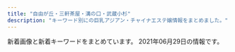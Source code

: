 ```yaml
---
title: "自由が丘・三軒茶屋・溝の口・武蔵小杉"
description: "キーワード別にの巨乳アジアン・チャイナエステ嬢情報をまとめました。"
---
```


新着画像と新着キーワードをまとめています。
2021年06月29日の情報です。

<DmmAffiliateIns />
<KeywordTable
  shops={
    [
    {
        "url": "http://www.jojo.mensnv.com/",
        "keywords": {
            "85": 9,
            "\u30bb\u30af\u30b7\u30fc": 1,
            "84": 6,
            "88": 3,
            "C": 3,
            "86": 12,
            "D": 18
        },
        "station": "\u4e09\u8ed2\u8336\u5c4b\u99c5\u5357\u53e3",
        "img_links": [
            "http://www.jojo.mensnv.com/images/slider/03.jpg",
            "http://www.jojo.mensnv.com/files/014-02.jpg",
            "http://www.jojo.mensnv.com/files/006.jpg",
            "http://www.jojo.mensnv.com/files/004-03.jpg",
            "http://www.jojo.mensnv.com/files/010-03.jpg",
            "http://www.jojo.mensnv.com/files/007-03.jpg",
            "http://www.jojo.mensnv.com/files/014-03.jpg",
            "http://www.jojo.mensnv.com/files/013-03.jpg",
            "http://www.jojo.mensnv.com/files/004-02.jpg",
            "http://www.jojo.mensnv.com/images/showCover.png",
            "http://www.jojo.mensnv.com/files/009.jpg",
            "http://www.jojo.mensnv.com/files/012.jpg",
            "http://www.jojo.mensnv.com/files/005-02.jpg",
            "http://www.jojo.mensnv.com/files/001-02.jpg",
            "http://www.jojo.mensnv.com/files/001-03.jpg",
            "http://www.jojo.mensnv.com/files/010-02.jpg",
            "http://www.jojo.mensnv.com/files/004.jpg",
            "http://www.jojo.mensnv.com/files/002.jpg",
            "http://www.jojo.mensnv.com/files/012-03.jpg",
            "http://www.jojo.mensnv.com/files/014.jpg",
            "http://www.jojo.mensnv.com/files/011.jpg",
            "http://www.jojo.mensnv.com/files/005-03.jpg",
            "http://www.jojo.mensnv.com/files/007.jpg",
            "http://www.jojo.mensnv.com/files/012-02.jpg",
            "http://www.jojo.mensnv.com/files/011-02.jpg",
            "http://www.jojo.mensnv.com/files/009-02.jpg",
            "http://www.jojo.mensnv.com/files/003-02.jpg",
            "http://www.jojo.mensnv.com/images/slider/02.jpg",
            "http://www.jojo.mensnv.com/images/backlistbtn.png",
            "http://www.jojo.mensnv.com/images/mobile.jpg",
            "http://www.jojo.mensnv.com/files/010.jpg",
            "http://www.jojo.mensnv.com/images/coverGirlParts.png",
            "http://www.jojo.mensnv.com/files/013.jpg",
            "http://www.jojo.mensnv.com/files/009-03.jpg",
            "http://www.jojo.mensnv.com/files/002-03.jpg",
            "http://www.jojo.mensnv.com/files/006-03.jpg",
            "http://www.jojo.mensnv.com/files/013-02.jpg",
            "http://www.jojo.mensnv.com/images/tel.png",
            "http://www.jojo.mensnv.com/files/001.jpg",
            "http://www.jojo.mensnv.com/files/003-03.jpg",
            "http://www.jojo.mensnv.com/files/002-02.jpg",
            "http://www.jojo.mensnv.com/files/006-02.jpg",
            "http://www.jojo.mensnv.com/images/slider/01.jpg",
            "http://www.jojo.mensnv.com/files/005.jpg",
            "http://www.jojo.mensnv.com/files/003.jpg",
            "http://www.jojo.mensnv.com/files/007-02.jpg",
            "http://www.jojo.mensnv.com/files/011-03.jpg"
        ],
        "name": "JoJo"
    },
    {
        "name": "Flower\uff5e\u30d5\u30e9\u30ef\u30fc\uff5e",
        "img_links": [
            "http://www.ruby.estjpn.com/images/icon_staff.png",
            "http://www.ruby.estjpn.com/images/mainImg_sub.jpg",
            "http://www.ruby.estjpn.com/images/index_sm.png",
            "http://www.ruby.estjpn.com/images/icon_info.png",
            "http://www.ruby.estjpn.com/files/001.jpg",
            "http://www.ruby.estjpn.com/files/003.jpg",
            "http://www.ruby.estjpn.com/files/004.jpg",
            "http://www.ruby.estjpn.com/files/002.jpg",
            "http://www.ruby.estjpn.com/images/icon_top.png",
            "http://www.ruby.estjpn.com/images/icon_tel.png",
            "http://www.ruby.estjpn.com/images/btn2.png"
        ],
        "station": "\u4e09\u8ed2\u8336\u5c4b\u99c5\u4e16\u7530\u8c37\u901a\u308a\u53e3",
        "keywords": {
            "C": 16,
            "88": 4,
            "86": 4,
            "85": 8
        },
        "url": "http://www.ruby.estjpn.com/"
    },
    {
        "keywords": {},
        "img_links": [
            "http://www.miyuki.es-relax.info/gals/yuki1.jpg",
            "http://www.miyuki.es-relax.info/images/yoyaku.png",
            "http://www.miyuki.es-relax.info/images/info1.jpg",
            "http://www.miyuki.es-relax.info/images/info3.jpg",
            "http://www.miyuki.es-relax.info/images/info4.jpg",
            "http://www.miyuki.es-relax.info/images/kp01.jpg",
            "http://www.miyuki.es-relax.info/images/sp02.jpg",
            "http://www.miyuki.es-relax.info/images/sp03.jpg",
            "http://www.miyuki.es-relax.info/images/sp01.jpg",
            "http://www.miyuki.es-relax.info/gals/yuri1.jpg",
            "http://www.miyuki.es-relax.info/gals/nana1.jpg",
            "http://www.miyuki.es-relax.info/images/info2.jpg"
        ],
        "name": "\u30de\u30c3\u30b5\u30fc\u30b8\u306e\u66d9",
        "url": "http://www.miyuki.es-relax.info/",
        "station": "\u5927\u5ca1\u5c71\u99c5"
    },
    {
        "img_links": [
            "http://ms-rlx.com/staff/momo/01.jpg",
            "http://ms-rlx.com/staff/ringo/01.jpg",
            "http://ms-rlx.com/img/ttl_mobile.png",
            "http://ms-rlx.com/staff/sachan/01.jpg",
            "http://ms-rlx.com/staff/sachan/01mb.jpg",
            "http://ms-rlx.com/staff/ringo/01mb.jpg",
            "http://ms-rlx.com/img/ttl_rec.png",
            "http://ms-rlx.com/i/files/homeimg.jpg",
            "http://ms-rlx.com/img/msgbtn.png",
            "http://ms-rlx.com/staff/momo/01mb.jpg",
            "http://ms-rlx.com/pic/head.png",
            "http://ms-rlx.com/img/youtube.jpg",
            "http://ms-rlx.com/img/ttl_staff.png",
            "http://ms-rlx.com/img/access/road02.jpg",
            "http://ms-rlx.com/staff/ruri/01mb.jpg",
            "http://ms-rlx.com/staff/milk/01.jpg",
            "http://ms-rlx.com/img/att.png",
            "http://ms-rlx.com/staff/milk/01mb.jpg",
            "http://ms-rlx.com/img/access/road01.jpg",
            "http://ms-rlx.com/staff/ruri/01.jpg",
            "http://ms-rlx.com/img/access/road03.jpg",
            "http://ms-rlx.com/img/ttl_tnew.png",
            "http://ms-rlx.com/img/ttl_concept.png"
        ],
        "name": "\u697d\u697d\u5c4b",
        "station": "\u81ea\u7531\u304c\u4e18\u99c5\u5357\u53e3",
        "keywords": {
            "C": 14
        },
        "url": "http://ms-rlx.com/"
    },
    {
        "keywords": {
            "D": 4,
            "84": 2,
            "F": 4,
            "94": 5,
            "86": 1
        },
        "name": "Sweet",
        "img_links": [
            "http://www.wqiowaz.site/picture/m-top004.jpg",
            "http://www.wqiowaz.site/picture/foot01.jpg",
            "http://www.wqiowaz.site/uploads/201008/1-20100Q55522V7.jpg",
            "http://www.wqiowaz.site/picture/cam-01.jpg",
            "http://www.wqiowaz.site/uploads/201008/1-20100Q5550EL.jpg",
            "http://www.wqiowaz.site/picture/m-top003.jpg",
            "http://www.wqiowaz.site/uploads/200914/1-200914164443K1.jpg",
            "http://www.wqiowaz.site/uploads/200630/1-200630094H5294.jpg",
            "http://www.wqiowaz.site/uploads/200629/1-200629103104120.jpg",
            "http://www.wqiowaz.site/picture/call.png",
            "http://www.wqiowaz.site/uploads/200629/1-200629103204442.jpg",
            "http://www.wqiowaz.site/uploads/200629/1-200629103142X4.jpg",
            "http://www.wqiowaz.site/uploads/200630/1-200630094K4325.jpg",
            "http://www.wqiowaz.site/picture/m-head01.jpg",
            "http://www.wqiowaz.site/uploads/201008/1-20100Q55403531.jpg",
            "http://www.wqiowaz.site/uploads/201008/1-20100Q5541T55.jpg",
            "http://www.wqiowaz.site/uploads/210526/1-210526124221D7.jpg",
            "http://www.wqiowaz.site/uploads/210526/1-210526124249116.jpg",
            "http://www.wqiowaz.site/uploads/200914/1-20091416442NT.jpg"
        ],
        "url": "http://www.wqiowaz.site/",
        "station": "\u7528\u8cc0\u99c5\u6771\u53e3"
    },
    {
        "img_links": [
            "http://www.esthe.esraku.com/images/slider-img002.jpg",
            "http://www.esthe.esraku.com/files/003.jpg",
            "http://www.esthe.esraku.com/images/s_news.png",
            "http://www.esthe.esraku.com/images/m2.jpg",
            "http://www.esthe.esraku.com/images/slider-img001.jpg",
            "http://www.esthe.esraku.com/files/004.jpg",
            "http://www.esthe.esraku.com/images/s_pickup.png",
            "http://www.esthe.esraku.com/files/006.jpg",
            "http://www.esthe.esraku.com/images/m1.jpg",
            "http://www.esthe.esraku.com/images/s_message.png",
            "http://www.esthe.esraku.com/images/m6.jpg",
            "http://www.esthe.esraku.com/images/m3.jpg",
            "http://www.esthe.esraku.com/files/001.jpg",
            "http://www.esthe.esraku.com/files/005.jpg",
            "http://www.esthe.esraku.com/images/m4.jpg",
            "http://www.esthe.esraku.com/images/s_top_therapist.png",
            "http://www.esthe.esraku.com/files/002.jpg"
        ],
        "keywords": {
            "86": 8,
            "85": 8,
            "D": 40,
            "88": 8,
            "91": 8,
            "87": 16,
            "E": 8
        },
        "name": "\u53f0\u6e7e\u30a8\u30b9\u30c6",
        "station": "\u4e09\u8ed2\u8336\u5c4b\u99c5\u5357\u53e3",
        "url": "http://www.esthe.esraku.com/"
    },
    {
        "station": "\u81ea\u7531\u304c\u4e18\u99c5\u5317\u53e3",
        "img_links": [
            "http://b-berry.work/images/rec1.jpg",
            "http://b-berry.work/images/int2.jpg",
            "http://b-berry.work/images/staff_t.jpg",
            "http://b-berry.work/images/news.jpg",
            "http://b-berry.work/img/mona1.jpg",
            "http://b-berry.work/images/1.jpg",
            "http://b-berry.work/images/s1.png",
            "http://b-berry.work/img/maya1.jpg",
            "http://b-berry.work/images/rec2.jpg",
            "http://b-berry.work/staff/maya.jpg",
            "http://b-berry.work/images/head.jpg",
            "http://b-berry.work/images/sys.jpg",
            "http://b-berry.work/img/yuri1.jpg",
            "http://b-berry.work/images/int1.jpg",
            "http://b-berry.work/staff/yuri.jpg",
            "http://b-berry.work/images/interior_t.jpg",
            "http://b-berry.work/images/2.jpg",
            "http://b-berry.work/images/tg.jpg",
            "http://b-berry.work/images/3.jpg",
            "http://b-berry.work/staff/mona.jpg",
            "http://b-berry.work/images/ac2.jpg",
            "http://b-berry.work/images/ac1.jpg"
        ],
        "url": "http://b-berry.work/",
        "name": "\u30d6\u30eb\u30fc\u30d9\u30ea\u30fc",
        "keywords": {}
    },
    {
        "url": "http://aosora.work/",
        "station": "\u4e09\u8ed2\u8336\u5c4b\u99c5\u5357\u53e3",
        "img_links": [
            "http://aosora.work/images/s2.jpg",
            "http://aosora.work/img/hina2.jpg",
            "http://aosora.work/img/yu1.jpg",
            "http://aosora.work/images/5.jpg",
            "http://aosora.work/images/sys1.jpg",
            "http://aosora.work/images/8.jpg",
            "http://aosora.work/staff/hina.jpg",
            "http://aosora.work/images/s1.jpg",
            "http://aosora.work/images/3.jpg",
            "http://aosora.work/images/int1.png",
            "http://aosora.work/images/sys2.jpg",
            "http://aosora.work/images/head.jpg",
            "http://aosora.work/img/ayumi1.jpg",
            "http://aosora.work/images/int2.png",
            "http://aosora.work/staff/risa.jpg",
            "http://aosora.work/img/yu2.jpg",
            "http://aosora.work/images/staff_t.png",
            "http://aosora.work/images/interior_t.png",
            "http://aosora.work/staff/momo.jpg",
            "http://aosora.work/staff/sora.jpg",
            "http://aosora.work/img/momo1.jpg",
            "http://aosora.work/img/karen1.jpg",
            "http://aosora.work/img/karen2.jpg",
            "http://aosora.work/img/hina1.jpg",
            "http://aosora.work/img/risa1.jpg",
            "http://aosora.work/images/6.jpg",
            "http://aosora.work/img/sora1.jpg",
            "http://aosora.work/images/s1.png",
            "http://aosora.work/staff/karen.jpg",
            "http://aosora.work/img/momo2.jpg",
            "http://aosora.work/images/2.jpg",
            "http://aosora.work/images/sys3.png",
            "http://aosora.work/staff/yu.jpg",
            "http://aosora.work/images/4.jpg",
            "http://aosora.work/images/mobile.png",
            "http://aosora.work/images/news.png",
            "http://aosora.work/images/7.jpg",
            "http://aosora.work/staff/ayumi.jpg",
            "http://aosora.work/staff/miya.jpg",
            "http://aosora.work/img/miya1.jpg",
            "http://aosora.work/images/9.jpg"
        ],
        "name": "\u9752\u7a7a",
        "keywords": {}
    },
    {
        "img_links": [
            "http://annex-jp.info/images/kp-info.jpg",
            "http://annex-jp.info/images/riri.jpg",
            "http://www.annex-jp.info/i/img/yoho.jpg",
            "http://www.annex-jp.info/i/img/mari.jpg",
            "http://annex-jp.info/images/sayuri.jpg",
            "http://annex-jp.info/images/nana.jpg",
            "http://www.annex-jp.info/i/img/riri.jpg",
            "http://annex-jp.info/images/mari.jpg",
            "http://www.annex-jp.info/i/img/mayumi.jpg",
            "http://www.annex-jp.info/i/img/sayuri.jpg",
            "http://annex-jp.info/images/info.png",
            "http://www.annex-jp.info/i/img/nana.jpg",
            "http://annex-jp.info/images/mayumi.jpg",
            "http://annex-jp.info/images/yoho.jpg"
        ],
        "url": "http://annex-jp.info/",
        "station": "\u81ea\u7531\u304c\u4e18\u99c5\u5317\u53e3",
        "name": "\u305f\u3093\u307d\u307d",
        "keywords": {}
    },
    {
        "img_links": [
            "http://tennshinonamida.xyz/style/images/room1.jpg",
            "http://tennshinonamida.xyz/uploads/210528/1-21052QP024496.jpg",
            "http://tennshinonamida.xyz/style/images/room3.jpg",
            "http://tennshinonamida.xyz/style/images/s_news.png",
            "http://tennshinonamida.xyz/style/images/no2.png",
            "http://tennshinonamida.xyz/uploads/210528/1-21052QP113R4.jpg",
            "http://tennshinonamida.xyz/style/images/s_newface.png",
            "http://tennshinonamida.xyz/uploads/210528/1-21052QP143X6.jpg",
            "http://tennshinonamida.xyz/style/images/s_pickup.png",
            "http://tennshinonamida.xyz/style/images/room2.jpg",
            "http://tennshinonamida.xyz/uploads/210531/1-2105311U2351U.jpg",
            "http://tennshinonamida.xyz/style/images/line.png",
            "http://tennshinonamida.xyz/uploads/210528/1-21052QP223a5.jpg",
            "http://tennshinonamida.xyz/uploads/210531/1-2105311U2103W.jpg",
            "http://tennshinonamida.xyz/style/images/s_staff.png",
            "http://tennshinonamida.xyz/uploads/210531/1-2105311U2252S.jpg",
            "http://tennshinonamida.xyz/style/images/s_ranking.png",
            "http://tennshinonamida.xyz/style/images/room4.jpg",
            "http://tennshinonamida.xyz/uploads/210528/1-21052QKQ92U.jpg",
            "http://tennshinonamida.xyz/style/images/no1.png"
        ],
        "keywords": {
            "85": 18,
            "D": 18,
            "C": 12
        },
        "name": "COCO\u30fb\u7652",
        "url": "http://tennshinonamida.xyz/",
        "station": "\u4e8c\u5b50\u7389\u5ddd\u99c5\u897f\u53e3"
    },
    {
        "name": "Oh Baby",
        "station": "\u4e8c\u5b50\u7389\u5ddd\u99c5\u6771\u53e3",
        "url": "https://ohbay.relaxjp.com/",
        "keywords": {},
        "img_links": [
            "https://ohbay.relaxjp.com/css/osusume03.jpg",
            "https://ohbay.relaxjp.com/css/top02.jpg",
            "https://ohbay.relaxjp.com/images/call.png",
            "https://ohbay.relaxjp.com/css/m-head.jpg",
            "https://ohbay.relaxjp.com/css/foot.jpg",
            "https://ohbay.relaxjp.com/css/staff/staff03.jpg",
            "https://ohbay.relaxjp.com/css/staff/staff04.jpg",
            "https://ohbay.relaxjp.com/css/staff/staff01.jpg",
            "https://ohbay.relaxjp.com/css/staff/staff02.jpg",
            "https://ohbay.relaxjp.com/css/top03.jpg",
            "https://ohbay.relaxjp.com/css/top0001.jpg",
            "https://ohbay.relaxjp.com/css/osusume02.jpg",
            "https://ohbay.relaxjp.com/css/osusume001.jpg"
        ]
    },
    {
        "name": "\u5fc3\u697d",
        "url": "http://ms-shinraku.com/",
        "keywords": {
            "C": 2
        },
        "img_links": [
            "http://ms-shinraku.com/staff/yuki/01.jpg",
            "http://ms-shinraku.com/staff/momoka/01.jpg",
            "http://ms-shinraku.com/pic/topimg1.jpg",
            "http://ms-shinraku.com/staff/ran/01.jpg",
            "http://ms-shinraku.com/pic/head.jpg",
            "http://ms-shinraku.com/staff/ayumi/01.jpg",
            "http://ms-shinraku.com/img/foot.png",
            "http://ms-shinraku.com/i/files/homeimg.jpg",
            "http://ms-shinraku.com/staff/mari/01.jpg",
            "http://ms-shinraku.com/pic/topimg2.jpg",
            "http://ms-shinraku.com/img/ttl_staff.png",
            "http://ms-shinraku.com/staff/kanako/01.jpg"
        ],
        "station": "\u5b66\u82b8\u5927\u5b66\u99c5\u6771\u53e3"
    },
    {
        "url": "https://haruya.xyz.mn/",
        "img_links": [],
        "station": "\u4e8c\u5b50\u7389\u5ddd\u99c5\u897f\u53e3",
        "keywords": {},
        "name": "\u6625\u5c4b"
    },
    {
        "img_links": [
            "http://www.bilibiailei.xyz/style/images/girl-z2.jpg",
            "http://www.bilibiailei.xyz/uploads/210522/1-210522104GJ01.jpg",
            "http://www.bilibiailei.xyz/style/images/staff_line.png",
            "http://www.bilibiailei.xyz/style/images/mobile.jpg",
            "http://www.bilibiailei.xyz/uploads/210522/1-210522104601529.jpg",
            "http://www.bilibiailei.xyz/uploads/210522/1-210522104K59A.jpg",
            "http://www.bilibiailei.xyz/uploads/210522/1-210522104521Z1.jpg",
            "http://www.bilibiailei.xyz/style/images/end.jpg",
            "http://www.bilibiailei.xyz/style/images/room1.jpg",
            "http://www.bilibiailei.xyz/style/images/room2.jpg",
            "http://www.bilibiailei.xyz/style/images/room3.jpg",
            "http://www.bilibiailei.xyz/style/images/room4.jpg",
            "http://www.bilibiailei.xyz/html/dianna_jing/images/room5.jpg",
            "http://www.bilibiailei.xyz/style/images/girl-z1.jpg",
            "http://www.bilibiailei.xyz/style/images/top.png",
            "http://www.bilibiailei.xyz/style/images/bj3.png",
            "http://www.bilibiailei.xyz/style/images/dt.jpg",
            "http://www.bilibiailei.xyz/uploads/210522/1-210522104635540.jpg"
        ],
        "keywords": {
            "86": 4,
            "C": 12,
            "D": 5,
            "85": 1
        },
        "station": "\u4e8c\u5b50\u7389\u5ddd\u99c5\u897f\u53e3",
        "name": "NICE\uff5e\u30ca\u30a4\u30b9",
        "url": "http://www.bilibiailei.xyz/"
    },
    {
        "station": "\u99d2\u6ca2\u5927\u5b66\u99c5\u99d2\u6ca2\u516c\u5712\u53e3",
        "url": "http://esthegt.xyz/ymd/",
        "keywords": {},
        "name": "\u5922\u898b\u5802",
        "img_links": [
            "http://esthegt.xyz/ymd/images/button-3.png",
            "http://esthegt.xyz/ymd/images/button-5.png",
            "http://esthegt.xyz/ymd/girl/12.jpg",
            "http://esthegt.xyz/ymd/girl/10.jpg",
            "http://esthegt.xyz/ymd/images/tt.png",
            "http://esthegt.xyz/ymd/images/call.png",
            "http://esthegt.xyz/ymd/images/button-4.png",
            "http://esthegt.xyz/ymd/images/button-6.png",
            "http://esthegt.xyz/ymd/images/button-2.png",
            "http://esthegt.xyz/ymd/girl/9.jpg",
            "http://esthegt.xyz/ymd/girl/11.jpg",
            "http://esthegt.xyz/ymd/images/button-1.png",
            "http://esthegt.xyz/ymd/girl/7.jpg",
            "http://esthegt.xyz/ymd/girl/8.jpg"
        ]
    },
    {
        "keywords": {
            "C": 7
        },
        "station": "\u99d2\u6ca2\u5927\u5b66\u99c5\u99d2\u6ca2\u516c\u5712\u53e3",
        "url": "http://nanaesute.xyz/",
        "name": "\u306a\u306a",
        "img_links": [
            "http://nanaesute.xyz/images/top.png",
            "http://nanaesute.xyz/images/g3.jpg",
            "http://nanaesute.xyz/images/flash1.jpg",
            "http://nanaesute.xyz/images/g1.jpg",
            "http://nanaesute.xyz/images/top_bn1.jpg",
            "http://nanaesute.xyz/images/flash.jpg",
            "http://nanaesute.xyz/images/side3.png",
            "http://nanaesute.xyz/images/top_bn2.jpg"
        ]
    },
    {
        "img_links": [
            "http://clair.work/images/recruit/point_03.png",
            "http://clair.work/staff/ayaka1.jpg",
            "http://clair.work/images/recruit/point_09.png",
            "http://clair.work/images/recruit/point_06.png",
            "http://clair.work/images/recruit/sp_mainvisual.jpg",
            "http://clair.work/images/icon_ranking_02.png",
            "http://clair.work/images/icon_new.png",
            "http://clair.work/images/recruit/nagare_03.jpg",
            "http://clair.work/images/icon_ranking_05.png",
            "http://clair.work/images/mainvisual_02_s.jpg",
            "http://clair.work/images/icon_ranking_01.png",
            "http://clair.work/images/recruit/nagare_02.jpg",
            "http://clair.work/staff/mayu1.jpg",
            "http://clair.work/staff/kasumi1.jpg",
            "http://clair.work/images/icon_ranking_04.png",
            "http://clair.work/images/recruit/nagare_01.jpg",
            "http://clair.work/images/recruit/nagare_07.png",
            "http://clair.work/images/recruit/point_05.png",
            "http://clair.work/images/no_image.jpg",
            "http://clair.work/images/recruit/point_07.png",
            "http://clair.work/staff/humi2.jpg",
            "http://clair.work/staff/yua1.jpg",
            "http://clair.work/images/head_therapist.jpg",
            "http://clair.work/images/recruit/nagare_05.png",
            "http://clair.work/images/trigger.jpg",
            "http://clair.work/images/sw_home.png",
            "http://clair.work/images/recruit/point_04.png",
            "http://clair.work/images/recruit/point_08.png",
            "http://clair.work/images/recruit/nagare_06.png",
            "http://clair.work/images/head_interior.jpg",
            "http://clair.work/images/mainvisual_02.jpg",
            "http://clair.work/images/recruit/req_03.jpg",
            "http://clair.work/images/sw_tel.png",
            "http://clair.work/images/icon_ranking_03.png",
            "http://clair.work/images/mainvisual_01_s.jpg",
            "http://clair.work/images/mainvisual_01.jpg",
            "http://clair.work/staff/humi1.jpg",
            "http://clair.work/images/recruit/message_03.png"
        ],
        "keywords": {
            "E": 2,
            "D": 4,
            "C": 4
        },
        "station": "\u5b66\u82b8\u5927\u5b66\u99c5\u897f\u53e3",
        "name": "Clair \uff5e\u30af\u30ec\u30fc\u30eb\uff5e",
        "url": "http://clair.work/"
    },
    {
        "station": "\u4e09\u8ed2\u8336\u5c4b\u99c5\u5317\u53e3",
        "keywords": {},
        "name": "\u661f\u306e\u8f1d\u304d",
        "img_links": [],
        "url": "http://kagayaki.jpn.cm/"
    },
    {
        "url": "http://www.koibito.mensest.com/",
        "station": "\u4e09\u8ed2\u8336\u5c4b\u99c5\u5357\u53e3B",
        "keywords": {
            "\u30bb\u30af\u30b7\u30fc": 2
        },
        "name": "\u767d\u3044\u604b\u4eba",
        "img_links": [
            "http://www.koibito.mensest.com/files/003.jpg",
            "http://www.koibito.mensest.com/images/nav-004.png",
            "http://www.koibito.mensest.com/images/nav-002.png",
            "http://www.koibito.mensest.com/images/nav-005.png",
            "http://www.koibito.mensest.com/photo_news/upimg/3177860b72abf9184e_2.jpg",
            "http://www.koibito.mensest.com/files/001.jpg",
            "http://www.koibito.mensest.com/files/008.jpg",
            "http://www.koibito.mensest.com/files/007.jpg",
            "http://www.koibito.mensest.com/photo_news/upimg/6442460c83a191d205_0.jpg",
            "http://www.koibito.mensest.com/photo_news/upimg/6442460c83a191d205_1.jpg",
            "http://www.koibito.mensest.com/images/osusume01.png",
            "http://www.koibito.mensest.com/images/top02-left.png",
            "http://www.koibito.mensest.com/images/tel.png",
            "http://www.koibito.mensest.com/files/005.jpg",
            "http://www.koibito.mensest.com/images/nav-003.png",
            "http://www.koibito.mensest.com/files/006.jpg",
            "http://www.koibito.mensest.com/photo_news/upimg/6018560d41e5aa5e2d_0.jpg",
            "http://www.koibito.mensest.com/images/top003.png",
            "http://www.koibito.mensest.com/images/nav-006.png",
            "http://www.koibito.mensest.com/images/top01.png",
            "http://www.koibito.mensest.com/files/009.jpg",
            "http://www.koibito.mensest.com/photo_news/upimg/6597760bf1f2b69cb0_0.jpg",
            "http://www.koibito.mensest.com/photo_news/upimg/6018560d41e5aa5e2d_1.jpg",
            "http://www.koibito.mensest.com/files/010.jpg",
            "http://www.koibito.mensest.com/files/002.jpg",
            "http://www.koibito.mensest.com/photo_news/upimg/3177860b72abf9184e_1.jpg",
            "http://www.koibito.mensest.com/photo_news/upimg/6597760bf1f2b69cb0_1.jpg",
            "http://www.koibito.mensest.com/photo_news/upimg/3177860b72abf9184e_0.jpg",
            "http://www.koibito.mensest.com/images/nav-001.png"
        ]
    },
    {
        "name": "\u6625\u306e\u604b",
        "station": "\u81ea\u7531\u304c\u4e18\u99c5\u5317\u53e3",
        "url": "http://www.es-flower.link/",
        "keywords": {},
        "img_links": [
            "http://www.es-flower.link/sp/images/sisu_t.jpg",
            "http://www.es-flower.link/images/sm.jpg",
            "http://www.es-flower.link/images/1.jpg",
            "http://www.es-flower.link/images/info.jpg",
            "http://www.es-flower.link/sp/img/mizuki1.jpg",
            "http://www.es-flower.link/sp/images/pc.jpg",
            "http://www.es-flower.link/sp/images/top.jpg",
            "http://www.es-flower.link/sp/img/yuyu1.jpg",
            "http://www.es-flower.link/sp/images/sisu.jpg",
            "http://www.es-flower.link/sp/img/huyumi1.jpg",
            "http://www.es-flower.link/img/yume1.jpg",
            "http://www.es-flower.link/sp/images/2.jpg",
            "http://www.es-flower.link/sp/images/interior_t.jpg",
            "http://www.es-flower.link/sp/images/ac1.jpg",
            "http://www.es-flower.link/images/interior_t.jpg",
            "http://www.es-flower.link/img/arisa1.jpg",
            "http://www.es-flower.link/sp/img/arisa1.jpg",
            "http://www.es-flower.link/sp/menu/top.jpg",
            "http://www.es-flower.link/img/yuyu1.jpg",
            "http://www.es-flower.link/img/huyumi1.jpg",
            "http://www.es-flower.link/sp/images/rec1.jpg",
            "http://www.es-flower.link/sp/images/footer.jpg",
            "http://www.es-flower.link/images/int1.png",
            "http://www.es-flower.link/sp/images/sys2.jpg",
            "http://www.es-flower.link/sp/images/time.jpg",
            "http://www.es-flower.link/sp/images/6.jpg",
            "http://www.es-flower.link/sp/images/newsb.png",
            "http://www.es-flower.link/images/mobile.jpg",
            "http://www.es-flower.link/sp/menu/interior.jpg",
            "http://www.es-flower.link/img/mizuki1.jpg",
            "http://www.es-flower.link/sp/images/3.jpg",
            "http://www.es-flower.link/sp/img/nene1.jpg",
            "http://www.es-flower.link/sp/img/miki1.jpg",
            "http://www.es-flower.link/sp/menu/staff.jpg",
            "http://www.es-flower.link/sp/images/5.jpg",
            "http://www.es-flower.link/sp/images/news.jpg",
            "http://www.es-flower.link/sp/images/staff_t.jpg",
            "http://www.es-flower.link/sp/img/yume1.jpg",
            "http://www.es-flower.link/images/2.jpg",
            "http://www.es-flower.link/img/miki1.jpg",
            "http://www.es-flower.link/images/head.jpg",
            "http://www.es-flower.link/images/staff_t.jpg",
            "http://www.es-flower.link/images/3.jpg",
            "http://www.es-flower.link/sp/images/head.png",
            "http://www.es-flower.link/images/int2.png",
            "http://www.es-flower.link/images/5.jpg",
            "http://www.es-flower.link/images/6.jpg",
            "http://www.es-flower.link/sp/img/koyuki1.jpg",
            "http://www.es-flower.link/sp/images/rec2.jpg",
            "http://www.es-flower.link/images/news.jpg",
            "http://www.es-flower.link/img/nene1.jpg",
            "http://www.es-flower.link/sp/images/int2.jpg",
            "http://www.es-flower.link/images/ta.jpg",
            "http://www.es-flower.link/images/rec1.png",
            "http://www.es-flower.link/sp/images/8.jpg",
            "http://www.es-flower.link/img/koyuki1.jpg",
            "http://www.es-flower.link/sp/images/int1.jpg",
            "http://www.es-flower.link/images/rec2.jpg",
            "http://www.es-flower.link/images/7.jpg",
            "http://www.es-flower.link/images/8.jpg",
            "http://www.es-flower.link/images/4.jpg",
            "http://www.es-flower.link/sp/images/7.jpg",
            "http://www.es-flower.link/sp/images/sys1.jpg",
            "http://www.es-flower.link/sp/images/tel.jpg",
            "http://www.es-flower.link/sp/images/rec3.jpg",
            "http://www.es-flower.link/images/sys.png",
            "http://www.es-flower.link/sp/images/4.jpg",
            "http://www.es-flower.link/sp/images/sys3.jpg",
            "http://www.es-flower.link/sp/images/1.jpg"
        ]
    }
]
}
/>
<DmmAffiliateScript />
